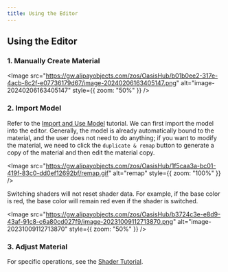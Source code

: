 ```yaml
---
title: Using the Editor
---
```


## Using the Editor

### 1. Manually Create Material

<Image src="https://gw.alipayobjects.com/zos/OasisHub/b01b0ee2-317e-4acb-8c2f-e07736179d67/image-20240206163405147.png" alt="image-20240206163405147" style={{ zoom: "50%" }} />

### 2. Import Model

Refer to the [Import and Use Model](/en/docs/graphics/model/use/) tutorial. We can first import the model into the editor. Generally, the model is already automatically bound to the material, and the user does not need to do anything; if you want to modify the material, we need to click the `duplicate & remap` button to generate a copy of the material and then edit the material copy.

<Image src="https://gw.alipayobjects.com/zos/OasisHub/1f5caa3a-bc01-419f-83c0-dd0ef12692bf/remap.gif" alt="remap" style={{ zoom: "100%" }} />

Switching shaders will not reset shader data. For example, if the base color is red, the base color will remain red even if the shader is switched.

<Image src="https://gw.alipayobjects.com/zos/OasisHub/b3724c3e-e8d9-43af-91c8-c6a80cd027f9/image-20231009112713870.png" alt="image-20231009112713870" style={{ zoom: "50%" }} />

### 3. Adjust Material

For specific operations, see the [Shader Tutorial](/en/docs/graphics/shader/intro/).

